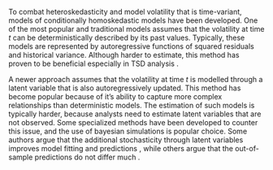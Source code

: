 To combat heteroskedasticity and model volatility that is time-variant, models of conditionally homoskedastic models
have been developed. One of the most popular and traditional models assumes that the volatility at time $t$ can be deterministically
described by its past values. Typically, these models are represented by autoregressive functions of squared residuals and historical variance. Although
harder to estimate, this method has proven to be beneficial especially in TSD analysis 
\parencite{FernandezRodriguez2020_ModelingVolatilityReturns}.

A newer approach assumes that the volatility at time $t$ is modelled through a latent variable that is also autoregressively updated. 
This method has become popular because of it's ability to capture more complex relationships than deterministic models. The estimation of
such models is typically harder, because analysts need to estimate latent variables that are not observed. Some specialized methods
have been developed to counter this issue, and the use of bayesian simulations is popular choice. Some authors argue that the additional 
stochasticity through latent variables improves model fitting and predictions \parencite{FernandezRodriguez2020_ModelingVolatilityReturns},
while others argue that the out-of-sample predictions do not differ much \parencite[Chap. 3.12]{Tsay2005_AnalysisFinancialTime}.